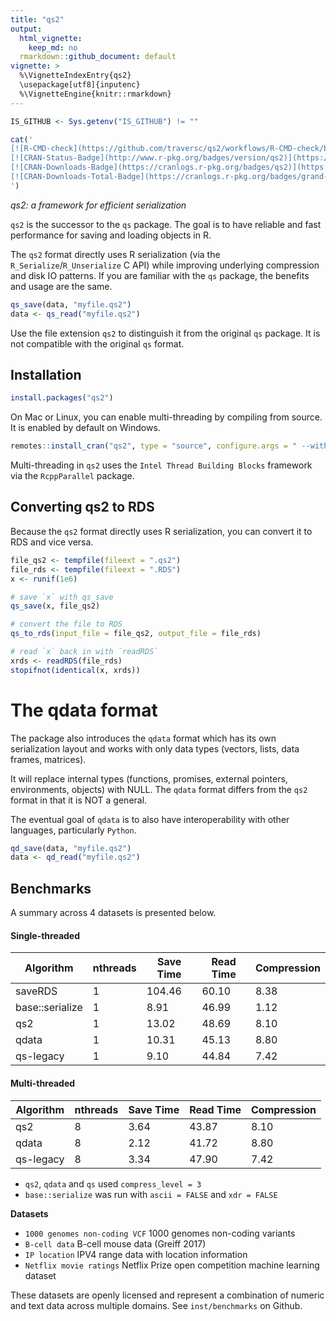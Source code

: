 ```yaml
---
title: "qs2"
output:
  html_vignette:
    keep_md: no
  rmarkdown::github_document: default
vignette: >
  %\VignetteIndexEntry{qs2}
  \usepackage[utf8]{inputenc}
  %\VignetteEngine{knitr::rmarkdown}
---
```


```r
IS_GITHUB <- Sys.getenv("IS_GITHUB") != ""
```

```r
cat('
[![R-CMD-check](https://github.com/traversc/qs2/workflows/R-CMD-check/badge.svg)](https://github.com/traversc/qs2/actions)
[![CRAN-Status-Badge](http://www.r-pkg.org/badges/version/qs2)](https://cran.r-project.org/package=qs2)
[![CRAN-Downloads-Badge](https://cranlogs.r-pkg.org/badges/qs2)](https://cran.r-project.org/package=qs2)
[![CRAN-Downloads-Total-Badge](https://cranlogs.r-pkg.org/badges/grand-total/qs2)](https://cran.r-project.org/package=qs2)
')
```

*qs2: a framework for efficient serialization*

`qs2` is the successor to the `qs` package. The goal is to have reliable and fast performance for saving and loading objects in R.

The `qs2` format directly uses R serialization (via the `R_Serialize`/`R_Unserialize` C API) while improving underlying compression and disk IO patterns. 
If you are familiar with the `qs` package, the benefits and usage are the same.

```r
qs_save(data, "myfile.qs2")
data <- qs_read("myfile.qs2")
```

Use the file extension `qs2` to distinguish it from the original `qs` package. It is not compatible with the original `qs` format.


## Installation

```r
install.packages("qs2")
```

On Mac or Linux, you can enable multi-threading by compiling from source. It is enabled by default on Windows. 

```r
remotes::install_cran("qs2", type = "source", configure.args = " --with-TBB --with-simd=AVX2")
```

Multi-threading in `qs2` uses the `Intel Thread Building Blocks` framework via the `RcppParallel` package.


## Converting qs2 to RDS

Because the `qs2` format directly uses R serialization, you can convert it to RDS and vice versa.

```r
file_qs2 <- tempfile(fileext = ".qs2")
file_rds <- tempfile(fileext = ".RDS")
x <- runif(1e6)

# save `x` with qs_save
qs_save(x, file_qs2)

# convert the file to RDS
qs_to_rds(input_file = file_qs2, output_file = file_rds)

# read `x` back in with `readRDS`
xrds <- readRDS(file_rds)
stopifnot(identical(x, xrds))
```

# The qdata format

The package also introduces the `qdata` format which has its own serialization layout and works with only data types (vectors, lists, data frames, matrices). 

It will replace internal types (functions, promises, external pointers, environments, objects) with NULL. The `qdata` format differs from 
the `qs2` format in that it is NOT a general.

The eventual goal of `qdata` is to also have interoperability with other languages, particularly `Python`. 

```r
qd_save(data, "myfile.qs2")
data <- qd_read("myfile.qs2")
```

## Benchmarks

A summary across 4 datasets is presented below.


#### Single-threaded

| Algorithm       | nthreads | Save Time | Read Time | Compression |
|-----------------|----------|-----------|-----------|-------------|
| saveRDS         | 1        | 104.46    | 60.10     | 8.38        |
| base::serialize | 1        | 8.91      | 46.99     | 1.12        |
| qs2             | 1        | 13.02     | 48.69     | 8.10        |
| qdata           | 1        | 10.31     | 45.13     | 8.80        |
| qs-legacy       | 1        | 9.10      | 44.84     | 7.42        |

#### Multi-threaded

| Algorithm       | nthreads | Save Time | Read Time | Compression |
|-----------------|----------|-----------|-----------|-------------|
| qs2             | 8        | 3.64      | 43.87     | 8.10        |
| qdata           | 8        | 2.12      | 41.72     | 8.80        |
| qs-legacy       | 8        | 3.34      | 47.90     | 7.42        |

* `qs2`, `qdata` and `qs` used `compress_level = 3`
* `base::serialize` was run with `ascii = FALSE` and `xdr = FALSE`

**Datasets**

* `1000 genomes non-coding VCF` 1000 genomes non-coding variants
* `B-cell data` B-cell mouse data (Greiff 2017)
* `IP location` IPV4 range data with location information
* `Netflix movie ratings` Netflix Prize open competition machine learning dataset

These datasets are openly licensed and represent a combination of numeric and text data across multiple domains. See `inst/benchmarks` on Github.
